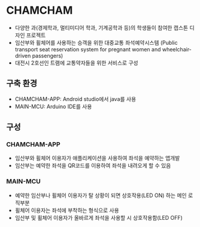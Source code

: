
# CHAMCHAM

- 다양한 과(경제학과, 멀티미디어 학과, 기계공학과 등)의 학생들이 참여한 캡스톤 디자인 프로젝트
- 임산부와 휠체어를 사용하는 승객을 위한 대중교통 좌석예약시스템 (Public transport seat reservation system for pregnant women and wheelchair-driven passengers)
- 대전시 2호선인 트램에 교통약자들을 위한 서비스로 구성

## 구축 환경

- CHAMCHAM-APP: Android studio에서 java를 사용
- MAIN-MCU: Arduino IDE를 사용

## 구성

### CHAMCHAM-APP

- 임산부와 휠체어 이용자가 애플리케이션을 사용하여 좌석을 예약하는 앱개발
- 임산부는 예약한 좌석을 QR코드를 이용하여 좌석을 내려오게 할 수 있음

### MAIN-MCU

- 예약한 임산부나 휠체어 이용자가 탈 상황이 되면 상호작용(LED ON) 하는 메인 로직부분
- 휠체어 이용자는 좌석에 부착하는 형식으로 사용
- 임산부 및 휠체어 이용자가 올바르게 좌석을 사용할 시 상호작용함(LED OFF)
